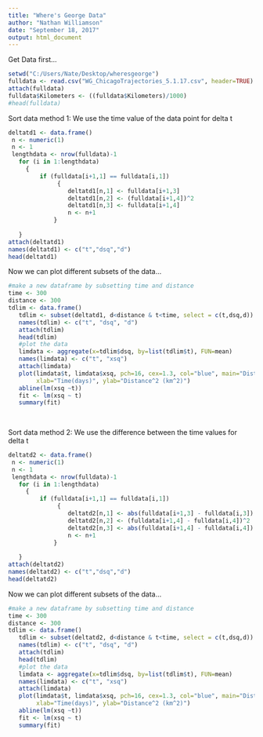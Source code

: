 ---
title: "Where's George Data"
author: "Nathan Williamson"
date: "September 18, 2017"
output: html_document
---

Get Data first...
```{r}
setwd("C:/Users/Nate/Desktop/wheresgeorge")
fulldata <- read.csv("WG_ChicagoTrajectories_5.1.17.csv", header=TRUE)
attach(fulldata)
fulldata$Kilometers <- ((fulldata$Kilometers)/1000)
#head(fulldata)
```

Sort data method 1: 
We use the time value of the data point for delta t
```{r}
deltatd1 <- data.frame()
 n <- numeric(1)
 n <- 1
 lengthdata <- nrow(fulldata)-1
   for (i in 1:lengthdata)
     {
         if (fulldata[i+1,1] == fulldata[i,1]) 
              {
                 deltatd1[n,1] <- fulldata[i+1,3] 
                 deltatd1[n,2] <- (fulldata[i+1,4])^2
                 deltatd1[n,3] <- fulldata[i+1,4]
                 n <- n+1
             }
       
   }
attach(deltatd1)
names(deltatd1) <- c("t","dsq","d")
head(deltatd1)
```

Now we can plot different subsets of the data...
```{r, warning=FALSE, message=FALSE}
#make a new dataframe by subsetting time and distance
time <- 300
distance <- 300
tdlim <- data.frame()
   tdlim <- subset(deltatd1, d<distance & t<time, select = c(t,dsq,d))
   names(tdlim) <- c("t", "dsq", "d")
   attach(tdlim)
   head(tdlim)
   #plot the data
   limdata <- aggregate(x=tdlim$dsq, by=list(tdlim$t), FUN=mean)
   names(limdata) <- c("t", "xsq")
   attach(limdata)
   plot(limdata$t, limdata$xsq, pch=16, cex=1.3, col="blue", main="Distance^2 vs. Time", 
        xlab="Time(days)", ylab="Distance^2 (km^2)")
   abline(lm(xsq ~t))
   fit <- lm(xsq ~ t)
   summary(fit)
   
   
```




Sort data method 2:
We use the difference between the time values for delta t
```{r}
deltatd2 <- data.frame()
 n <- numeric(1)
 n <- 1
 lengthdata <- nrow(fulldata)-1
   for (i in 1:lengthdata)
     {
         if (fulldata[i+1,1] == fulldata[i,1]) 
              {
                 deltatd2[n,1] <- abs(fulldata[i+1,3] - fulldata[i,3])
                 deltatd2[n,2] <- (fulldata[i+1,4] - fulldata[i,4])^2
                 deltatd2[n,3] <- abs(fulldata[i+1,4] - fulldata[i,4])
                 n <- n+1
             }
       
   }
attach(deltatd2)
names(deltatd2) <- c("t","dsq","d")
head(deltatd2)
```



Now we can plot different subsets of the data...
```{r, warning=FALSE, message=FALSE}
#make a new dataframe by subsetting time and distance
time <- 300
distance <- 300
tdlim <- data.frame()
   tdlim <- subset(deltatd2, d<distance & t<time, select = c(t,dsq,d))
   names(tdlim) <- c("t", "dsq", "d")
   attach(tdlim)
   head(tdlim)
   #plot the data
   limdata <- aggregate(x=tdlim$dsq, by=list(tdlim$t), FUN=mean)
   names(limdata) <- c("t", "xsq")
   attach(limdata)
   plot(limdata$t, limdata$xsq, pch=16, cex=1.3, col="blue", main="Distance^2 vs. Time", 
        xlab="Time(days)", ylab="Distance^2 (km^2)")
   abline(lm(xsq ~t))
   fit <- lm(xsq ~ t)
   summary(fit)
   
   
```

